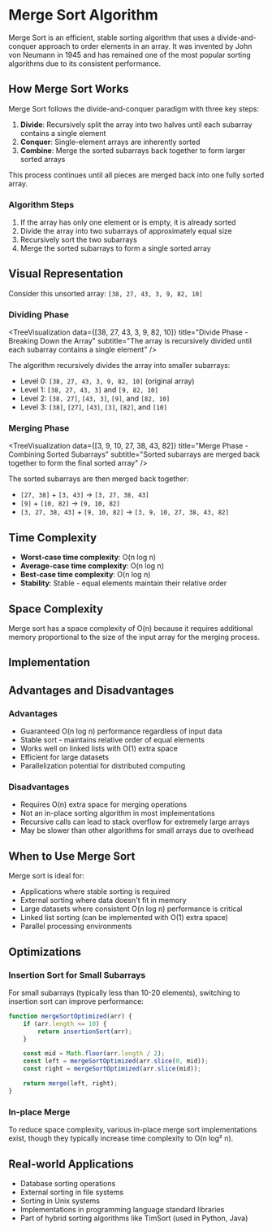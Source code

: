 
# Merge Sort Algorithm

Merge Sort is an efficient, stable sorting algorithm that uses a divide-and-conquer approach to order elements in an array. It was invented by John von Neumann in 1945 and has remained one of the most popular sorting algorithms due to its consistent performance.

## How Merge Sort Works

Merge Sort follows the divide-and-conquer paradigm with three key steps:

1. **Divide**: Recursively split the array into two halves until each subarray contains a single element
2. **Conquer**: Single-element arrays are inherently sorted
3. **Combine**: Merge the sorted subarrays back together to form larger sorted arrays

This process continues until all pieces are merged back into one fully sorted array.

### Algorithm Steps

1. If the array has only one element or is empty, it is already sorted
2. Divide the array into two subarrays of approximately equal size
3. Recursively sort the two subarrays
4. Merge the sorted subarrays to form a single sorted array

## Visual Representation

Consider this unsorted array: `[38, 27, 43, 3, 9, 82, 10]`

### Dividing Phase

<TreeVisualization
	data={[38, 27, 43, 3, 9, 82, 10]}
	title="Divide Phase - Breaking Down the Array"
	subtitle="The array is recursively divided until each subarray contains a single element"
/>

The algorithm recursively divides the array into smaller subarrays:

- Level 0: `[38, 27, 43, 3, 9, 82, 10]` (original array)
- Level 1: `[38, 27, 43, 3]` and `[9, 82, 10]`
- Level 2: `[38, 27]`, `[43, 3]`, `[9]`, and `[82, 10]`
- Level 3: `[38]`, `[27]`, `[43]`, `[3]`, `[82]`, and `[10]`

### Merging Phase

<TreeVisualization
	data={[3, 9, 10, 27, 38, 43, 82]}
	title="Merge Phase - Combining Sorted Subarrays"
	subtitle="Sorted subarrays are merged back together to form the final sorted array"
/>

The sorted subarrays are then merged back together:

- `[27, 38]` + `[3, 43]` → `[3, 27, 38, 43]`
- `[9]` + `[10, 82]` → `[9, 10, 82]`
- `[3, 27, 38, 43]` + `[9, 10, 82]` → `[3, 9, 10, 27, 38, 43, 82]`

## Time Complexity

- **Worst-case time complexity**: O(n log n)
- **Average-case time complexity**: O(n log n)
- **Best-case time complexity**: O(n log n)
- **Stability**: Stable - equal elements maintain their relative order

## Space Complexity

Merge sort has a space complexity of O(n) because it requires additional memory proportional to the size of the input array for the merging process.

## Implementation

<CodeSnippet />

## Advantages and Disadvantages

### Advantages

- Guaranteed O(n log n) performance regardless of input data
- Stable sort - maintains relative order of equal elements
- Works well on linked lists with O(1) extra space
- Efficient for large datasets
- Parallelization potential for distributed computing

### Disadvantages

- Requires O(n) extra space for merging operations
- Not an in-place sorting algorithm in most implementations
- Recursive calls can lead to stack overflow for extremely large arrays
- May be slower than other algorithms for small arrays due to overhead

## When to Use Merge Sort

Merge sort is ideal for:

- Applications where stable sorting is required
- External sorting where data doesn't fit in memory
- Large datasets where consistent O(n log n) performance is critical
- Linked list sorting (can be implemented with O(1) extra space)
- Parallel processing environments

## Optimizations

### Insertion Sort for Small Subarrays

For small subarrays (typically less than 10-20 elements), switching to insertion sort can improve performance:

```js
function mergeSortOptimized(arr) {
	if (arr.length <= 10) {
		return insertionSort(arr);
	}

	const mid = Math.floor(arr.length / 2);
	const left = mergeSortOptimized(arr.slice(0, mid));
	const right = mergeSortOptimized(arr.slice(mid));

	return merge(left, right);
}
```

### In-place Merge

To reduce space complexity, various in-place merge sort implementations exist, though they typically increase time complexity to O(n log² n).

## Real-world Applications

- Database sorting operations
- External sorting in file systems
- Sorting in Unix systems
- Implementations in programming language standard libraries
- Part of hybrid sorting algorithms like TimSort (used in Python, Java)

<Visualizer />
